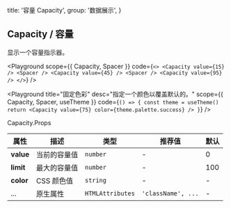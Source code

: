 
  title: '容量 Capacity',
  group: '数据展示',
}

## Capacity / 容量

显示一个容量指示器。

<Playground
  scope={{ Capacity, Spacer }}
  code={`
<>
  <Capacity value={15} /> <Spacer />
  <Capacity value={45} /> <Spacer />
  <Capacity value={95} />
</>
`}
/>

<Playground
  title="固定色彩"
  desc="指定一个颜色以覆盖默认的。"
  scope={{ Capacity, Spacer, useTheme }}
  code={`
() => {
  const theme = useTheme()
  return <Capacity value={75} color={theme.palette.success} />
}
`}
/>

<Attributes edit="/pages/zh-cn/components/capacity.mdx">
<Attributes.Title>Capacity.Props</Attributes.Title>

| 属性      | 描述         | 类型             | 推荐值             | 默认 |
| --------- | ------------ | ---------------- | ------------------ | ---- |
| **value** | 当前的容量值 | `number`         | -                  | 0    |
| **limit** | 最大的容量值 | `number`         | -                  | 100  |
| **color** | CSS 颜色值   | `string`         | -                  | -    |
| ...       | 原生属性     | `HTMLAttributes` | `'className', ...` | -    |

</Attributes>

